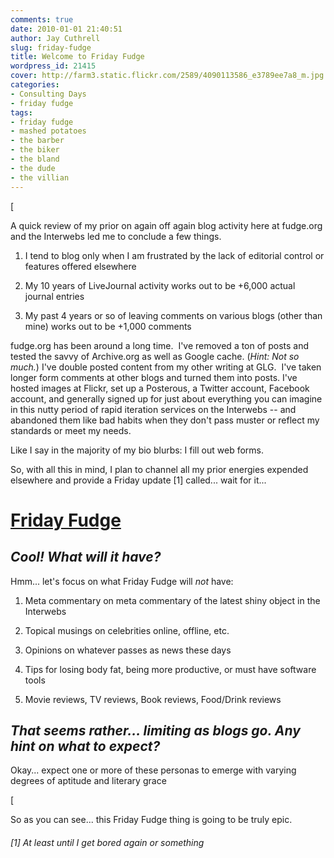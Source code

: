 ```yaml
---
comments: true
date: 2010-01-01 21:40:51
author: Jay Cuthrell
slug: friday-fudge
title: Welcome to Friday Fudge
wordpress_id: 21415
cover: http://farm3.static.flickr.com/2589/4090113586_e3789ee7a8_m.jpg
categories:
- Consulting Days
- friday fudge
tags:
- friday fudge
- mashed potatoes
- the barber
- the biker
- the bland
- the dude
- the villian
---
```


[

A quick review of my prior on again off again blog activity here at fudge.org and the Interwebs led me to conclude a few things.



	
  1. I tend to blog only when I am frustrated by the lack of editorial control or features offered elsewhere

	
  2. My 10 years of LiveJournal activity works out to be +6,000 actual journal entries

	
  3. My past 4 years or so of leaving comments on various blogs (other than mine) works out to be +1,000 comments


fudge.org has been around a long time.  I've removed a ton of posts and tested the savvy of Archive.org as well as Google cache. (_Hint: Not so much._) I've double posted content from my other writing at GLG.  I've taken longer form comments at other blogs and turned them into posts. I've hosted images at Flickr, set up a Posterous, a Twitter account, Facebook account, and generally signed up for just about everything you can imagine in this nutty period of rapid iteration services on the Interwebs -- and abandoned them like bad habits when they don't pass muster or reflect my standards or meet my needs.

Like I say in the majority of my bio blurbs: I fill out web forms.

So, with all this in mind, I plan to channel all my prior energies expended elsewhere and provide a Friday update [1] called... wait for it...


# [Friday Fudge ](http://fudge.org/tag/friday-fudge/)




## _Cool! What will it have?_


Hmm... let's focus on what Friday Fudge will _not_ have:



	
  1. Meta commentary on meta commentary of the latest shiny object in the Interwebs

	
  2. Topical musings on celebrities online, offline, etc.

	
  3. Opinions on whatever passes as news these days

	
  4. Tips for losing body fat, being more productive, or must have software tools

	
  5. Movie reviews, TV reviews, Book reviews, Food/Drink reviews




## _That seems rather... limiting as blogs go. Any hint on what to expect?_


Okay... expect one or more of these personas to emerge with varying degrees of aptitude and literary grace

[

So as you can see... this Friday Fudge thing is going to be truly epic.


###### [1] At least until I get bored again or something
